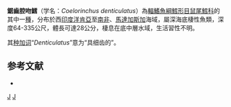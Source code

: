 {{Speciesbox
| taxon = Coelorinchus denticulatus
| status = NE
| status_system = iucn3.1
| trend = unknow
| binomial_authority = {{le|查爾斯·塔特·里根|Charles Tate Regan|Regan}}, 1921
| synonyms = *''Coelorhynchus denticulatus'' <small>Regan, 1921</small> 
*''Caelorinchus denticulatus'' <small>Regan, 1921</small> 
}}
'''鋸齒腔吻鱈'''（学名：''Coelorinchus denticulatus''）為[[輻鰭魚綱|輻鰭魚綱]][[鱈形目|鱈形目]][[鼠尾鱈科|鼠尾鱈科]]的其中一[[種|種]]，分布於西[[印度洋|印度洋]][[肯亞|肯亞]]至[[南非|南非]]、[[馬達加斯加|馬達加斯加]]海域，屬深海底棲性魚類，深度64-335公尺，體長可達28公分，棲息在底中層水域，生活習性不明。

其[[种加词|种加词]]“''Denticulatus''”意为“具细齿的”。

==参考文献==
*{{FishBase_species|genus=Coelorinchus|species=denticulatus|year=2015|month=11}}

{{taxonbar}}
[[Category:_1921年描述的鱼类|J]]
[[Category:腔吻鱈屬|J]]